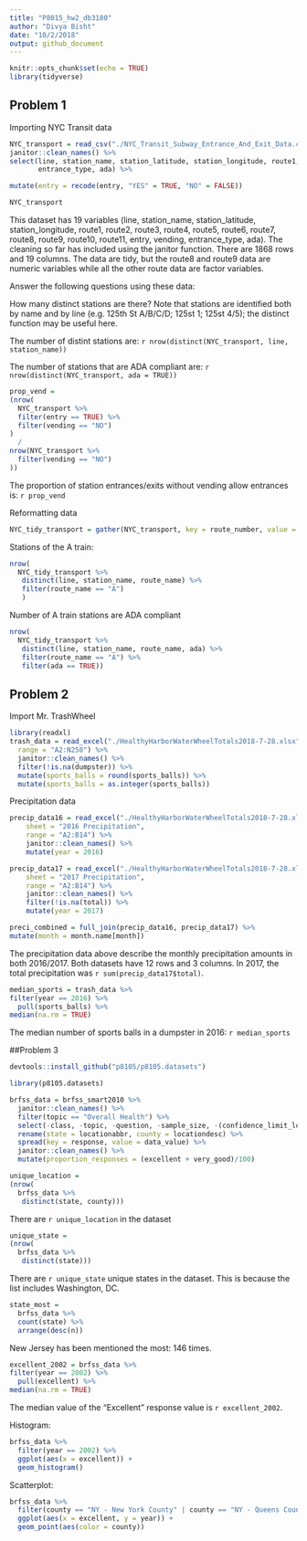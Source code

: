 ```yaml
---
title: "P8015_hw2_db3180"
author: "Divya Bisht"
date: "10/2/2018"
output: github_document
---
```


```r
knitr::opts_chunk$set(echo = TRUE)
library(tidyverse)
```
## Problem 1

Importing NYC Transit data
```r
NYC_transport = read_csv("./NYC_Transit_Subway_Entrance_And_Exit_Data.csv") %>%
janitor::clean_names() %>% 
select(line, station_name, station_latitude, station_longitude, route1, route2, route3, route4, route5, route6, route7, route8, route9, route10, route11, entry, vending,       
       entrance_type, ada) %>%

mutate(entry = recode(entry, "YES" = TRUE, "NO" = FALSE))

NYC_transport
```

This dataset has 19 variables (line, station_name, station_latitude, station_longitude, route1, route2, route3, route4, route5, route6, route7, route8, route9, route10, route11, entry, vending, entrance_type, ada). The cleaning so far has included using the janitor function. There are 1868 rows and 19 columns. The data are tidy, but the route8 and route9 data are numeric variables while all the other route data are factor variables. 

Answer the following questions using these data:

How many distinct stations are there? Note that stations are identified both by name and by line (e.g. 125th St A/B/C/D; 125st 1; 125st 4/5); the distinct function may be useful here.

The number of distint stations are: `r nrow(distinct(NYC_transport, line, station_name))`

The number of stations that are ADA compliant are: `r nrow(distinct(NYC_transport, ada = TRUE))`

```r
prop_vend = 
(nrow(
  NYC_transport %>% 
  filter(entry == TRUE) %>%
  filter(vending == "NO")
)
  /
nrow(NYC_transport %>% 
  filter(vending == "NO")
))
```
The proportion of station entrances/exits without vending allow entrances is:
`r prop_vend`

Reformatting data
```r
NYC_tidy_transport = gather(NYC_transport, key = route_number, value = route_name, route1:route11)
```

Stations of the A train: 
```r
nrow(
  NYC_tidy_transport %>%
   distinct(line, station_name, route_name) %>% 
   filter(route_name == "A")
   )
```

Number of A train stations are ADA compliant
```r
nrow(
  NYC_tidy_transport %>%
   distinct(line, station_name, route_name, ada) %>% 
   filter(route_name == "A") %>%
   filter(ada == TRUE))
```

## Problem 2 

Import Mr. TrashWheel
```r
library(readxl)
trash_data = read_excel("./HealthyHarborWaterWheelTotals2018-7-28.xlsx", sheet =  "Mr. Trash Wheel", 
  range = "A2:N258") %>%
  janitor::clean_names() %>%
  filter(!is.na(dumpster)) %>%
  mutate(sports_balls = round(sports_balls)) %>%
  mutate(sports_balls = as.integer(sports_balls))
```

Precipitation data
```r
precip_data16 = read_excel("./HealthyHarborWaterWheelTotals2018-7-28.xlsx", 
    sheet = "2016 Precipitation", 
    range = "A2:B14") %>%
    janitor::clean_names() %>% 
    mutate(year = 2016)

precip_data17 = read_excel("./HealthyHarborWaterWheelTotals2018-7-28.xlsx", 
    sheet = "2017 Precipitation", 
    range = "A2:B14") %>%
    janitor::clean_names() %>% 
    filter(!is.na(total)) %>%
    mutate(year = 2017)

preci_combined = full_join(precip_data16, precip_data17) %>%
mutate(month = month.name[month])
```

The precipitation data above describe the monthly precipitation amounts in both 2016/2017. Both datasets have 12 rows and 3 columns. In 2017, the total precipitation was `r sum(precip_data17$total)`. 
```r
median_sports = trash_data %>%
filter(year == 2016) %>%
  pull(sports_balls) %>% 
median(na.rm = TRUE)
```

The median number of sports balls in a dumpster in 2016: `r median_sports`

##Problem 3
```r
devtools::install_github("p8105/p8105.datasets")

library(p8105.datasets)

brfss_data = brfss_smart2010 %>%
  janitor::clean_names() %>%
  filter(topic == "Overall Health") %>% 
  select(-class, -topic, -question, -sample_size, -(confidence_limit_low:geo_location)) %>%
  rename(state = locationabbr, county = locationdesc) %>%
  spread(key = response, value = data_value) %>%
  janitor::clean_names() %>%
  mutate(proportion_responses = (excellent + very_good)/100)
```

```r
unique_location = 
(nrow(
  brfss_data %>%
   distinct(state, county)))
```

There are `r unique_location` in the dataset

```r
unique_state = 
(nrow(
  brfss_data %>%
   distinct(state)))

```

There are `r unique_state` unique states in the dataset. This is because the list includes Washington, DC. 

```r
state_most = 
  brfss_data %>%
  count(state) %>%
  arrange(desc(n))
```

New Jersey has been mentioned the most: 146 times. 

```r
excellent_2002 = brfss_data %>%
filter(year == 2002) %>%
  pull(excellent) %>% 
median(na.rm = TRUE)
```
The median value of the "Excellent" response value is `r excellent_2002`. 

Histogram:
```r
brfss_data %>%
  filter(year == 2002) %>%
  ggplot(aes(x = excellent)) + 
  geom_histogram()
```

Scatterplot: 
```r
brfss_data %>%
  filter(county == "NY - New York County" | county == "NY - Queens County") %>%
  ggplot(aes(x = excellent, y = year)) + 
  geom_point(aes(color = county))
```




